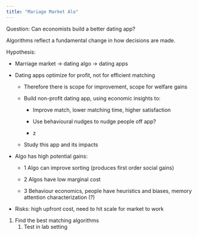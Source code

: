 ```yaml
---
title: "Mariage Market Alo"
---
```


Question: Can economists build a better dating app?

Algorithms reflect a fundamental change in how decisions are made.

Hypothesis:

-   Marriage market -\> dating algo -\> dating apps

-   Dating apps optimize for profit, not for efficient matching

    -   Therefore there is scope for improvement, scope for welfare gains

    -   Build non-profit dating app, using economic insights to:

        -   Improve match, lower matching time, higher satisfaction

        -   Use behavioural nudges to nudge people off app?

        -   z

    -   Study this app and its impacts

-   Algo has high potential gains:

    -   1 Algo can improve sorting (produces first order social gains)

    -   2 Algos have low marginal cost

    -   3 Behaviour economics, people have heuristics and biases, memory attention characterization (?)

-   Risks: high upfront cost, need to hit scale for market to work

1.  Find the best matching algorithms
    1.  Test in lab setting
